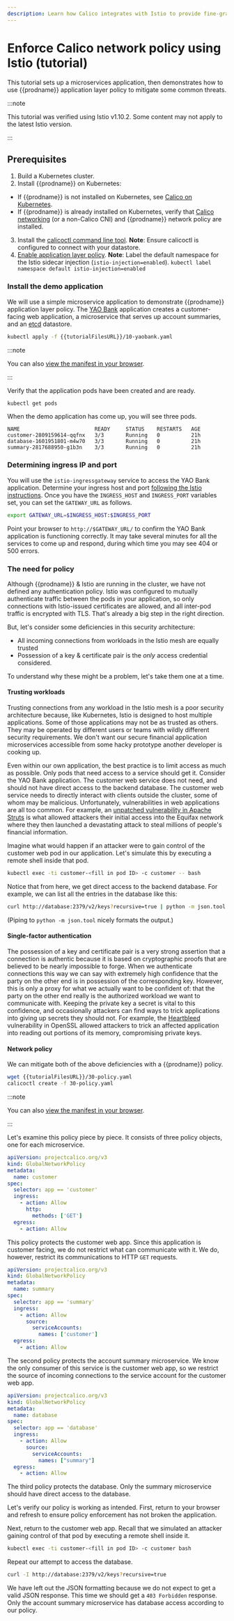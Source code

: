 ```yaml
---
description: Learn how Calico integrates with Istio to provide fine-grained access control using Calico network policies enforced within the service mesh and network layer.
---
```


# Enforce Calico network policy using Istio (tutorial)

This tutorial sets up a microservices application, then demonstrates how to use {{prodname}} application layer policy to mitigate some common threats.

:::note

This tutorial was verified using Istio v1.10.2. Some content may not apply to the latest Istio version.

:::

## Prerequisites

1. Build a Kubernetes cluster.
2. Install {{prodname}} on Kubernetes:

- If {{prodname}} is not installed on Kubernetes, see [Calico on Kubernetes](../../getting-started/kubernetes/quickstart.mdx).
- If {{prodname}} is already installed on Kubernetes, verify that [Calico networking](../../networking/index.mdx) (or a non-Calico CNI) and {{prodname}} network policy are installed.

3. Install the [calicoctl command line tool](../../operations/calicoctl/install.mdx).
   **Note**: Ensure calicoctl is configured to connect with your datastore.
4. [Enable application layer policy](app-layer-policy.mdx).
   **Note**: Label the default namespace for the Istio sidecar injection (`istio-injection=enabled`).
   `kubectl label namespace default istio-injection=enabled`

### Install the demo application

We will use a simple microservice application to demonstrate {{prodname}}
application layer policy. The [YAO Bank](https://github.com/projectcalico/yaobank) application creates a
customer-facing web application, a microservice that serves up account
summaries, and an [etcd](https://github.com/coreos/etcd) datastore.

```bash
kubectl apply -f {{tutorialFilesURL}}/10-yaobank.yaml
```

:::note

You can also
[view the manifest in your browser](/files/10-yaobank.yaml).

:::

Verify that the application pods have been created and are ready.

```bash
kubectl get pods
```

When the demo application has come up, you will see three pods.

```
NAME                        READY     STATUS    RESTARTS   AGE
customer-2809159614-qqfnx   3/3       Running   0          21h
database-1601951801-m4w70   3/3       Running   0          21h
summary-2817688950-g1b3n    3/3       Running   0          21h
```

### Determining ingress IP and port

You will use the `istio-ingressgateway` service to access the YAO Bank
application. Determine your ingress host and port [following the Istio instructions](https://istio.io/docs/tasks/traffic-management/ingress/ingress-control/#determining-the-ingress-ip-and-ports). Once you have the `INGRESS_HOST` and `INGRESS_PORT` variables set, you can
set the `GATEWAY_URL` as follows.

```bash
export GATEWAY_URL=$INGRESS_HOST:$INGRESS_PORT
```

Point your browser to `http://$GATEWAY_URL/` to confirm the YAO Bank application is functioning
correctly. It may take several minutes for all the services to come up and respond, during which
time you may see 404 or 500 errors.

### The need for policy

Although {{prodname}} & Istio are running in the cluster, we have not defined any authentication
policy. Istio was configured to mutually authenticate traffic between the pods in your application,
so only connections with Istio-issued certificates are allowed, and all inter-pod traffic is encrypted with TLS. That's already a big step in the right direction.

But, let's consider some deficiencies in this security architecture:

- All incoming connections from workloads in the Istio mesh are equally trusted
- Possession of a key & certificate pair is the _only_ access credential considered.

To understand why these might be a problem, let's take them one at a time.

#### Trusting workloads

Trusting connections from any workload in the Istio mesh is a poor security architecture because,
like Kubernetes, Istio is designed to host multiple applications. Some of those applications may
not be as trusted as others. They may be operated by different users or teams with wildly different
security requirements. We don't want our secure financial application microservices accessible from
some hacky prototype another developer is cooking up.

Even within our own application, the best practice is to limit access as much
as possible. Only pods that need access to a service should get it. Consider
the YAO Bank application. The customer web service does not need, and should
not have direct access to the backend database. The customer web service needs
to directly interact with clients outside the cluster, some of whom may be
malicious. Unfortunately, vulnerabilities in web applications are all too
common. For example, an [unpatched
vulnerability in Apache Struts](https://nvd.nist.gov/vuln/detail/CVE-2017-5638) is what allowed
attackers their initial access into the Equifax network where they then
launched a devastating attack to steal millions of people's financial
information.

Imagine what would happen if an attacker were to gain control of the customer web pod in our
application. Let's simulate this by executing a remote shell inside that pod.

```bash
kubectl exec -ti customer-<fill in pod ID> -c customer -- bash
```

Notice that from here, we get direct access to the backend database. For example, we can list all the entries in the database like this:

```bash
curl http://database:2379/v2/keys?recursive=true | python -m json.tool
```

(Piping to `python -m json.tool` nicely formats the output.)

#### Single-factor authentication

The possession of a key and certificate pair is a very strong assertion that a
connection is authentic because it is based on cryptographic proofs that are
believed to be nearly impossible to forge. When we authenticate connections
this way we can say with extremely high confidence that the party on the other
end is in possession of the corresponding key. However, this is only a proxy
for what we actually want to be confident of: that the party on the other end
really is the authorized workload we want to communicate with. Keeping the
private key a secret is vital to this confidence, and occasionally attackers
can find ways to trick applications into giving up secrets they should not.
For example, the [Heartbleed](https://owasp.org/www-community/vulnerabilities/Heartbleed_Bug) vulnerability in OpenSSL allowed attackers to
trick an affected application into reading out portions of its memory,
compromising private keys.

#### Network policy

We can mitigate both of the above deficiencies with a {{prodname}} policy.

```bash
wget {{tutorialFilesURL}}/30-policy.yaml
calicoctl create -f 30-policy.yaml
```

:::note

You can also
[view the manifest in your browser](/files/30-policy.yaml).

:::

Let's examine this policy piece by piece. It consists of three policy objects, one for each
microservice.

```yaml
apiVersion: projectcalico.org/v3
kind: GlobalNetworkPolicy
metadata:
  name: customer
spec:
  selector: app == 'customer'
  ingress:
    - action: Allow
      http:
        methods: ['GET']
  egress:
    - action: Allow
```

This policy protects the customer web app. Since this application is customer facing, we do not
restrict what can communicate with it. We do, however, restrict its communications to HTTP `GET`
requests.

```yaml
apiVersion: projectcalico.org/v3
kind: GlobalNetworkPolicy
metadata:
  name: summary
spec:
  selector: app == 'summary'
  ingress:
    - action: Allow
      source:
        serviceAccounts:
          names: ['customer']
  egress:
    - action: Allow
```

The second policy protects the account summary microservice. We know the only consumer of this
service is the customer web app, so we restrict the source of incoming connections to the service
account for the customer web app.

```yaml
apiVersion: projectcalico.org/v3
kind: GlobalNetworkPolicy
metadata:
  name: database
spec:
  selector: app == 'database'
  ingress:
    - action: Allow
      source:
        serviceAccounts:
          names: ["summary"]
  egress:
    - action: Allow
```

The third policy protects the database. Only the summary microservice should have direct access to
the database.

Let's verify our policy is working as intended. First, return to your browser and refresh to
ensure policy enforcement has not broken the application.

Next, return to the customer web app. Recall that we simulated an attacker gaining control of that
pod by executing a remote shell inside it.

```bash
kubectl exec -ti customer-<fill in pod ID> -c customer bash
```

Repeat our attempt to access the database.

```bash
curl -I http://database:2379/v2/keys?recursive=true
```

We have left out the JSON formatting because we do not expect to get a valid JSON response. This
time we should get a `403 Forbidden` response. Only the account summary microservice has database
access according to our policy.
